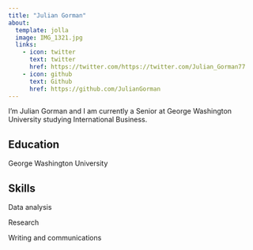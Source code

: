 ```yaml
---
title: "Julian Gorman"
about:
  template: jolla
  image: IMG_1321.jpg
  links:
    - icon: twitter
      text: twitter
      href: https://twitter.com/https://twitter.com/Julian_Gorman77
    - icon: github
      text: Github
      href: https://github.com/JulianGorman
---
```


I'm Julian Gorman and I am currently a Senior at George Washington University studying International Business.

## Education

George Washington University

## Skills

Data analysis

Research

Writing and communications

